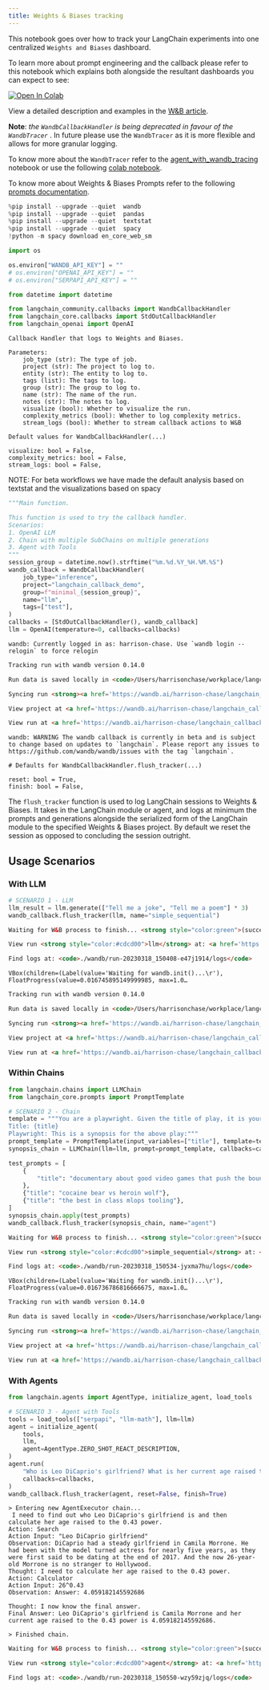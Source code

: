 ```yaml
---
title: Weights & Biases tracking
---
```


This notebook goes over how to track your LangChain experiments into one centralized `Weights and Biases` dashboard. 

To learn more about prompt engineering and the callback please refer to this notebook which explains both alongside the resultant dashboards you can expect to see:

<a href="https://colab.research.google.com/drive/1DXH4beT4HFaRKy_Vm4PoxhXVDRf7Ym8L?usp=sharing" target="_parent"><img src="https://colab.research.google.com/assets/colab-badge.svg" alt="Open In Colab"/></a>


View a detailed description and examples in the [W&B article](https://wandb.ai/a-sh0ts/langchain_callback_demo/reports/Prompt-Engineering-LLMs-with-LangChain-and-W-B--VmlldzozNjk1NTUw#👋-how-to-build-a-callback-in-langchain-for-better-prompt-engineering
). 


**Note**: _the `WandbCallbackHandler` is being deprecated in favour of the `WandbTracer`_ . In future please use the `WandbTracer` as it is more flexible and allows for more granular logging. 

To know more about the `WandbTracer` refer to the [agent_with_wandb_tracing](/oss/python/integrations/providers/wandb_tracing) notebook or use the following [colab notebook](http://wandb.me/prompts-quickstart). 

To know more about Weights & Biases Prompts refer to the following [prompts documentation](https://docs.wandb.ai/guides/prompts).


```python
%pip install --upgrade --quiet  wandb
%pip install --upgrade --quiet  pandas
%pip install --upgrade --quiet  textstat
%pip install --upgrade --quiet  spacy
!python -m spacy download en_core_web_sm
```


```python
import os

os.environ["WANDB_API_KEY"] = ""
# os.environ["OPENAI_API_KEY"] = ""
# os.environ["SERPAPI_API_KEY"] = ""
```


```python
from datetime import datetime

from langchain_community.callbacks import WandbCallbackHandler
from langchain_core.callbacks import StdOutCallbackHandler
from langchain_openai import OpenAI
```

```
Callback Handler that logs to Weights and Biases.

Parameters:
    job_type (str): The type of job.
    project (str): The project to log to.
    entity (str): The entity to log to.
    tags (list): The tags to log.
    group (str): The group to log to.
    name (str): The name of the run.
    notes (str): The notes to log.
    visualize (bool): Whether to visualize the run.
    complexity_metrics (bool): Whether to log complexity metrics.
    stream_logs (bool): Whether to stream callback actions to W&B
```

```
Default values for WandbCallbackHandler(...)

visualize: bool = False,
complexity_metrics: bool = False,
stream_logs: bool = False,
```


NOTE: For beta workflows we have made the default analysis based on textstat and the visualizations based on spacy


```python
"""Main function.

This function is used to try the callback handler.
Scenarios:
1. OpenAI LLM
2. Chain with multiple SubChains on multiple generations
3. Agent with Tools
"""
session_group = datetime.now().strftime("%m.%d.%Y_%H.%M.%S")
wandb_callback = WandbCallbackHandler(
    job_type="inference",
    project="langchain_callback_demo",
    group=f"minimal_{session_group}",
    name="llm",
    tags=["test"],
)
callbacks = [StdOutCallbackHandler(), wandb_callback]
llm = OpenAI(temperature=0, callbacks=callbacks)
```
```output
wandb: Currently logged in as: harrison-chase. Use `wandb login --relogin` to force relogin
```
```html
Tracking run with wandb version 0.14.0 
```

```html
Run data is saved locally in <code>/Users/harrisonchase/workplace/langchain/docs/ecosystem/wandb/run-20230318_150408-e47j1914</code> 
```

```html
Syncing run <strong><a href='https://wandb.ai/harrison-chase/langchain_callback_demo/runs/e47j1914' target="_blank">llm</a></strong> to <a href='https://wandb.ai/harrison-chase/langchain_callback_demo' target="_blank">Weights & Biases</a> (<a href='https://wandb.me/run' target="_blank">docs</a>)<br/> 
```

```html
View project at <a href='https://wandb.ai/harrison-chase/langchain_callback_demo' target="_blank">https://wandb.ai/harrison-chase/langchain_callback_demo</a> 
```

```html
View run at <a href='https://wandb.ai/harrison-chase/langchain_callback_demo/runs/e47j1914' target="_blank">https://wandb.ai/harrison-chase/langchain_callback_demo/runs/e47j1914</a> 
```
```output
wandb: WARNING The wandb callback is currently in beta and is subject to change based on updates to `langchain`. Please report any issues to https://github.com/wandb/wandb/issues with the tag `langchain`.
```


```
# Defaults for WandbCallbackHandler.flush_tracker(...)

reset: bool = True,
finish: bool = False,
```



The `flush_tracker` function is used to log LangChain sessions to Weights & Biases. It takes in the LangChain module or agent, and logs at minimum the prompts and generations alongside the serialized form of the LangChain module to the specified Weights & Biases project. By default we reset the session as opposed to concluding the session outright.

## Usage Scenarios

### With LLM


```python
# SCENARIO 1 - LLM
llm_result = llm.generate(["Tell me a joke", "Tell me a poem"] * 3)
wandb_callback.flush_tracker(llm, name="simple_sequential")
```

```html
Waiting for W&B process to finish... <strong style="color:green">(success).</strong> 
```

```html
View run <strong style="color:#cdcd00">llm</strong> at: <a href='https://wandb.ai/harrison-chase/langchain_callback_demo/runs/e47j1914' target="_blank">https://wandb.ai/harrison-chase/langchain_callback_demo/runs/e47j1914</a><br/>Synced 5 W&B file(s), 2 media file(s), 5 artifact file(s) and 0 other file(s) 
```

```html
Find logs at: <code>./wandb/run-20230318_150408-e47j1914/logs</code> 
```

```output
VBox(children=(Label(value='Waiting for wandb.init()...\r'), FloatProgress(value=0.016745895149999985, max=1.0…
```

```html
Tracking run with wandb version 0.14.0 
```

```html
Run data is saved locally in <code>/Users/harrisonchase/workplace/langchain/docs/ecosystem/wandb/run-20230318_150534-jyxma7hu</code> 
```

```html
Syncing run <strong><a href='https://wandb.ai/harrison-chase/langchain_callback_demo/runs/jyxma7hu' target="_blank">simple_sequential</a></strong> to <a href='https://wandb.ai/harrison-chase/langchain_callback_demo' target="_blank">Weights & Biases</a> (<a href='https://wandb.me/run' target="_blank">docs</a>)<br/> 
```

```html
View project at <a href='https://wandb.ai/harrison-chase/langchain_callback_demo' target="_blank">https://wandb.ai/harrison-chase/langchain_callback_demo</a> 
```

```html
View run at <a href='https://wandb.ai/harrison-chase/langchain_callback_demo/runs/jyxma7hu' target="_blank">https://wandb.ai/harrison-chase/langchain_callback_demo/runs/jyxma7hu</a> 
```

### Within Chains


```python
from langchain.chains import LLMChain
from langchain_core.prompts import PromptTemplate
```


```python
# SCENARIO 2 - Chain
template = """You are a playwright. Given the title of play, it is your job to write a synopsis for that title.
Title: {title}
Playwright: This is a synopsis for the above play:"""
prompt_template = PromptTemplate(input_variables=["title"], template=template)
synopsis_chain = LLMChain(llm=llm, prompt=prompt_template, callbacks=callbacks)

test_prompts = [
    {
        "title": "documentary about good video games that push the boundary of game design"
    },
    {"title": "cocaine bear vs heroin wolf"},
    {"title": "the best in class mlops tooling"},
]
synopsis_chain.apply(test_prompts)
wandb_callback.flush_tracker(synopsis_chain, name="agent")
```

```html
Waiting for W&B process to finish... <strong style="color:green">(success).</strong> 
```

```html
View run <strong style="color:#cdcd00">simple_sequential</strong> at: <a href='https://wandb.ai/harrison-chase/langchain_callback_demo/runs/jyxma7hu' target="_blank">https://wandb.ai/harrison-chase/langchain_callback_demo/runs/jyxma7hu</a><br/>Synced 4 W&B file(s), 2 media file(s), 6 artifact file(s) and 0 other file(s) 
```

```html
Find logs at: <code>./wandb/run-20230318_150534-jyxma7hu/logs</code> 
```

```output
VBox(children=(Label(value='Waiting for wandb.init()...\r'), FloatProgress(value=0.016736786816666675, max=1.0…
```

```html
Tracking run with wandb version 0.14.0 
```

```html
Run data is saved locally in <code>/Users/harrisonchase/workplace/langchain/docs/ecosystem/wandb/run-20230318_150550-wzy59zjq</code> 
```

```html
Syncing run <strong><a href='https://wandb.ai/harrison-chase/langchain_callback_demo/runs/wzy59zjq' target="_blank">agent</a></strong> to <a href='https://wandb.ai/harrison-chase/langchain_callback_demo' target="_blank">Weights & Biases</a> (<a href='https://wandb.me/run' target="_blank">docs</a>)<br/> 
```

```html
View project at <a href='https://wandb.ai/harrison-chase/langchain_callback_demo' target="_blank">https://wandb.ai/harrison-chase/langchain_callback_demo</a> 
```

```html
View run at <a href='https://wandb.ai/harrison-chase/langchain_callback_demo/runs/wzy59zjq' target="_blank">https://wandb.ai/harrison-chase/langchain_callback_demo/runs/wzy59zjq</a> 
```

### With Agents


```python
from langchain.agents import AgentType, initialize_agent, load_tools
```


```python
# SCENARIO 3 - Agent with Tools
tools = load_tools(["serpapi", "llm-math"], llm=llm)
agent = initialize_agent(
    tools,
    llm,
    agent=AgentType.ZERO_SHOT_REACT_DESCRIPTION,
)
agent.run(
    "Who is Leo DiCaprio's girlfriend? What is her current age raised to the 0.43 power?",
    callbacks=callbacks,
)
wandb_callback.flush_tracker(agent, reset=False, finish=True)
```
```output
> Entering new AgentExecutor chain...
 I need to find out who Leo DiCaprio's girlfriend is and then calculate her age raised to the 0.43 power.
Action: Search
Action Input: "Leo DiCaprio girlfriend"
Observation: DiCaprio had a steady girlfriend in Camila Morrone. He had been with the model turned actress for nearly five years, as they were first said to be dating at the end of 2017. And the now 26-year-old Morrone is no stranger to Hollywood.
Thought: I need to calculate her age raised to the 0.43 power.
Action: Calculator
Action Input: 26^0.43
Observation: Answer: 4.059182145592686

Thought: I now know the final answer.
Final Answer: Leo DiCaprio's girlfriend is Camila Morrone and her current age raised to the 0.43 power is 4.059182145592686.

> Finished chain.
```
```html
Waiting for W&B process to finish... <strong style="color:green">(success).</strong> 
```

```html
View run <strong style="color:#cdcd00">agent</strong> at: <a href='https://wandb.ai/harrison-chase/langchain_callback_demo/runs/wzy59zjq' target="_blank">https://wandb.ai/harrison-chase/langchain_callback_demo/runs/wzy59zjq</a><br/>Synced 5 W&B file(s), 2 media file(s), 7 artifact file(s) and 0 other file(s) 
```

```html
Find logs at: <code>./wandb/run-20230318_150550-wzy59zjq/logs</code> 
```


```python

```
